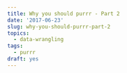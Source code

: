 ```yaml
---
title: Why you should purrr - Part 2
date: '2017-06-23'
slug: why-you-should-purrr-part-2
topics:
  - data-wrangling
tags:
  - purrr
draft: yes
---
```


